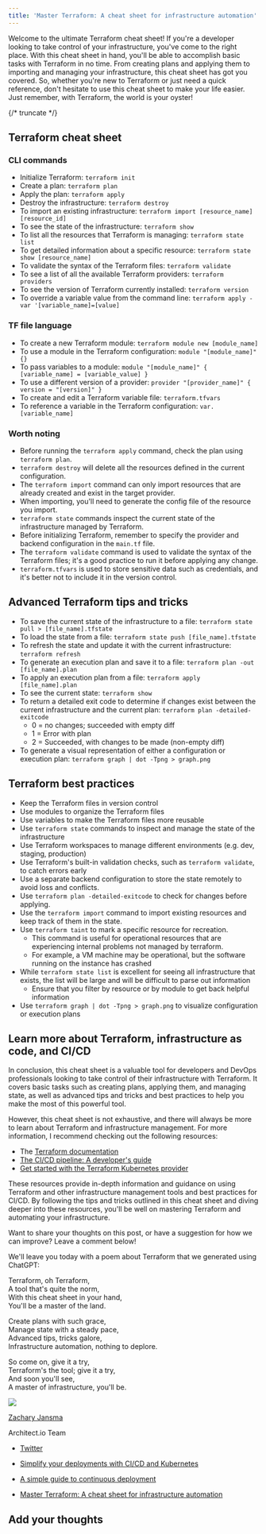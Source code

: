 ```yaml
---
title: 'Master Terraform: A cheat sheet for infrastructure automation'
---
```


Welcome to the ultimate Terraform cheat sheet! If you're a developer looking to take control of your
infrastructure, you've come to the right place. With this cheat sheet in hand, you'll be able to
accomplish basic tasks with Terraform in no time. From creating plans and applying them to importing
and managing your infrastructure, this cheat sheet has got you covered. So, whether you're new to
Terraform or just need a quick reference, don't hesitate to use this cheat sheet to make your life
easier. Just remember, with Terraform, the world is your oyster!

{/* truncate */}

## Terraform cheat sheet

### CLI commands

- Initialize Terraform: `terraform init`
- Create a plan: `terraform plan`
- Apply the plan: `terraform apply`
- Destroy the infrastructure: `terraform destroy`
- To import an existing infrastructure: `terraform import [resource_name] [resource_id]`
- To see the state of the infrastructure: `terraform show`
- To list all the resources that Terraform is managing: `terraform state list`
- To get detailed information about a specific resource: `terraform state show [resource_name]`
- To validate the syntax of the Terraform files: `terraform validate`
- To see a list of all the available Terraform providers: `terraform providers`
- To see the version of Terraform currently installed: `terraform version`
- To override a variable value from the command line:
  `terraform apply -var '[variable_name]=[value]`

### TF file language

- To create a new Terraform module: `terraform module new [module_name]`
- To use a module in the Terraform configuration: `module "[module_name]" {}`
- To pass variables to a module: `module "[module_name]" { [variable_name] = [variable_value] }`
- To use a different version of a provider: `provider "[provider_name]" { version = "[version]" }`
- To create and edit a Terraform variable file: `terraform.tfvars`
- To reference a variable in the Terraform configuration: `var.[variable_name]`

### Worth noting

- Before running the `terraform apply` command, check the plan using `terraform plan`.
- `terraform destroy` will delete all the resources defined in the current configuration.
- The `terraform import` command can only import resources that are already created and exist in the
  target provider.
- When importing, you'll need to generate the config file of the resource you import.
- `terraform state` commands inspect the current state of the infrastructure managed by Terraform.
- Before initializing Terraform, remember to specify the provider and backend configuration in the
  `main.tf` file.
- The `terraform validate` command is used to validate the syntax of the Terraform files; it's a
  good practice to run it before applying any change.
- `terraform.tfvars` is used to store sensitive data such as credentials, and it's better not to
  include it in the version control.

## Advanced Terraform tips and tricks

- To save the current state of the infrastructure to a file:
  `terraform state pull > [file_name].tfstate`
- To load the state from a file: `terraform state push [file_name].tfstate`
- To refresh the state and update it with the current infrastructure: `terraform refresh`
- To generate an execution plan and save it to a file: `terraform plan -out [file_name].plan`
- To apply an execution plan from a file: `terraform apply [file_name].plan`
- To see the current state: `terraform show`
- To return a detailed exit code to determine if changes exist between the current infrastructure
  and the current plan: `terraform plan -detailed-exitcode`
  - 0 = no changes; succeeded with empty diff
  - 1 = Error with plan
  - 2 = Succeeded, with changes to be made (non-empty diff)
- To generate a visual representation of either a configuration or execution plan:
  `terraform graph | dot -Tpng > graph.png`

## Terraform best practices

- Keep the Terraform files in version control
- Use modules to organize the Terraform files
- Use variables to make the Terraform files more reusable
- Use `terraform state` commands to inspect and manage the state of the infrastructure
- Use Terraform workspaces to manage different environments (e.g. dev, staging, production)
- Use Terraform's built-in validation checks, such as `terraform validate`, to catch errors early
- Use a separate backend configuration to store the state remotely to avoid loss and conflicts.
- Use `terraform plan -detailed-exitcode` to check for changes before applying.
- Use the `terraform import` command to import existing resources and keep track of them in the
  state.
- Use `terraform taint` to mark a specific resource for recreation.
  - This command is useful for operational resources that are experiencing internal problems not
    managed by terraform.
  - For example, a VM machine may be operational, but the software running on the instance has
    crashed
- While `terraform state list` is excellent for seeing all infrastructure that exists, the list will
  be large and will be difficult to parse out information
  - Ensure that you filter by resource or by module to get back helpful information
- Use `terraform graph | dot -Tpng > graph.png` to visualize configuration or execution plans

## Learn more about Terraform, infrastructure as code, and CI/CD

In conclusion, this cheat sheet is a valuable tool for developers and DevOps professionals looking
to take control of their infrastructure with Terraform. It covers basic tasks such as creating
plans, applying them, and managing state, as well as advanced tips and tricks and best practices to
help you make the most of this powerful tool.

However, this cheat sheet is not exhaustive, and there will always be more to learn about Terraform
and infrastructure management. For more information, I recommend checking out the following
resources:

- The [Terraform documentation](https://terraform-docs.io/)
- [The CI/CD pipeline: A developer's guide](https://www.architect.io/blog/2022-10-24/cicd-pipeline-guide/)
- [Get started with the Terraform Kubernetes provider](https://www.architect.io/blog/2021-02-17/terraform-kubernetes-tutorial/)

These resources provide in-depth information and guidance on using Terraform and other
infrastructure management tools and best practices for CI/CD. By following the tips and tricks
outlined in this cheat sheet and diving deeper into these resources, you'll be well on mastering
Terraform and automating your infrastructure.

Want to share your thoughts on this post, or have a suggestion for how we can improve? Leave a
comment below!

We'll leave you today with a poem about Terraform that we generated using ChatGPT:

Terraform, oh Terraform,  
A tool that's quite the norm,  
With this cheat sheet in your hand,  
You'll be a master of the land.

Create plans with such grace,  
Manage state with a steady pace,  
Advanced tips, tricks galore,  
Infrastructure automation, nothing to deplore.

So come on, give it a try,  
Terraform's the tool; give it a try,  
And soon you'll see,  
A master of infrastructure, you'll be.

![](https://secure.gravatar.com/avatar/569dcc89bc0d6965c153ba5e945b39b1?s=96&d=retro&r=g)

[Zachary Jansma](https://www.architect.io/blog/author/zach/)

Architect.io Team

- [Twitter](https://twitter.com/)

- [Simplify your deployments with CI/CD and Kubernetes](https://www.architect.io/blog/2023-03-22/deploy-cicd-kubernetes-tutorial/)
- [A simple guide to continuous deployment](https://www.architect.io/blog/2023-03-09/a-simple-guide-to-continuous-deployment/)
- [Master Terraform: A cheat sheet for infrastructure automation](https://www.architect.io/blog/2023-02-02/terraform-cheat-sheet/)

## Add your thoughts
